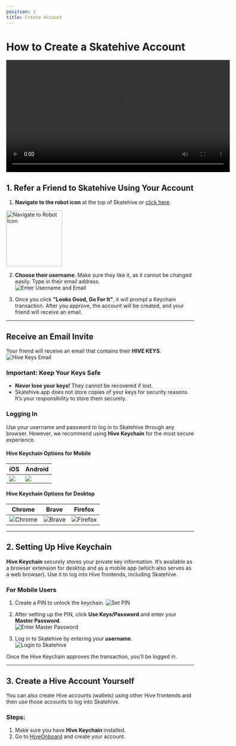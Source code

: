 ```yaml
---
position: 1
title: Create Account
---
```

# How to Create a Skatehive Account


<div style={{
  display: 'flex',
  justifyContent: 'center',
  alignItems: 'center',
  margin: '20px 0'
}}>
<video width="600" controls>
  <source src="https://ipfs.skatehive.app/ipfs/QmYuM1h51bddDuC44FoAQYp9FRF2CghCncULeS4T3bp727" type="video/mp4" />
  Seu navegador não suporta a tag de vídeo.
</video>
</div>

## 1. Refer a Friend to Skatehive Using Your Account

1. **Navigate to the robot icon** at the top of Skatehive or [click here](https://www.skatehive.app/invite).  

<img src="https://i.ibb.co/JCCj9Sf/image.png" alt="Navigate to Robot Icon" width="150" />

2. **Choose their username**. Make sure they like it, as it cannot be changed easily. Type in their email address.  
![Enter Username and Email](https://hackmd.io/_uploads/H1tZGNP1Jx.png)

3. Once you click **"Looks Good, Go For It"**, it will prompt a Keychain transaction. After you approve, the account will be created, and your friend will receive an email.

---

## Receive an Email Invite

Your friend will receive an email that contains their **HIVE KEYS**.  
![Hive Keys Email](https://ipfs.skatehive.app/ipfs/QmbTbULhRtAfyd19cTNYfrsjpsuRN2TV9sxZ5yzQQeR44D)

### Important: Keep Your Keys Safe
- **Never lose your keys!** They cannot be recovered if lost.
- Skatehive.app does not store copies of your keys for security reasons. It’s your responsibility to store them securely.

### Logging In
Use your username and password to log in to Skatehive through any browser. However, we recommend using **Hive Keychain** for the most secure experience.

#### Hive Keychain Options for Mobile

<div style={{ display: 'flex', justifyContent: 'center' }}>


| iOS  | Android |
| -------- | -------- |
| ![](https://hive-keychain.com/img/browsers/ios.svg) | ![](https://hive-keychain.com/img/browsers/android.svg) |  

</div>

#### Hive Keychain Options for Desktop

<div style={{
  display: 'flex', 
  justifyContent: 'center', 
  backgroundColor: 'var(--ifm-color-background)', 
  padding: '20px', 
  borderRadius: '8px',
  color: 'var(--text-color)'
}}>
  <table style={{
    textAlign: 'center', 
    borderSpacing: '16px', 
    color: 'inherit'
  }}>
    <thead>
      <tr>
        <th style={{ color: 'inherit' }}>Chrome</th>
        <th style={{ color: 'inherit' }}>Brave</th>
        <th style={{ color: 'inherit' }}>Firefox</th>
      </tr>
    </thead>
    <tbody style={{ backgroundColor: '#808080'}}>
      <tr>
        <td style={{
          padding: '10px', 
          borderRadius: '8px',
          boxShadow: '0 2px 4px rgba(0, 0, 0, 0.1)'
        }}>
          <img 
            src="https://hive-keychain.com/img/browsers/chrome.svg" 
            alt="Chrome" 
            style={{
              maxWidth: '60px',
              borderRadius: '8px'
            }}
          />
        </td>
        <td style={{
          padding: '10px', 
          borderRadius: '8px',
          boxShadow: '0 2px 4px rgba(0, 0, 0, 0.1)'
        }}>
          <img 
            src="https://hive-keychain.com/img/browsers/brave.svg" 
            alt="Brave" 
            style={{
              maxWidth: '60px',
              borderRadius: '8px'
            }}
          />
        </td>
        <td style={{
          padding: '10px', 
          borderRadius: '8px',
          boxShadow: '0 2px 4px rgba(0, 0, 0, 0.1)'
        }}>
          <img 
            src="https://hive-keychain.com/img/browsers/firefox.svg" 
            alt="Firefox" 
            style={{
              maxWidth: '60px',
              borderRadius: '8px'
            }}
          />
        </td>
      </tr>
    </tbody>
  </table>
</div>

---

## 2. Setting Up Hive Keychain

**Hive Keychain** securely stores your private key information. It’s available as a browser extension for desktop and as a mobile app (which also serves as a web browser). Use it to log into Hive frontends, including Skatehive.

### For Mobile Users
1. Create a PIN to unlock the keychain.
   ![Set PIN](https://hackmd.io/_uploads/rk9Y1SDJJg.png)

2. After setting up the PIN, click **Use Keys/Password** and enter your **Master Password**.  
   ![Enter Master Password](https://hackmd.io/_uploads/HyBYyBwJJx.png)

3. Log in to Skatehive by entering your **username**.  
   ![Login to Skatehive](https://hackmd.io/_uploads/ByGmlHDkJl.png)

Once the Hive Keychain approves the transaction, you’ll be logged in.

---

## 3. Create a Hive Account Yourself

You can also create Hive accounts (wallets) using other Hive frontends and then use those accounts to log into Skatehive.

### Steps:
1. Make sure you have **Hive Keychain** installed.
2. Go to [HiveOnboard](https://hiveonboard.com/create-account) and create your account.

